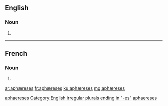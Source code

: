 {{also|aphaereses}}
==English==

===Noun===
{{head|en}} {{p}}

# {{plural of|aphæresis}}

[[Category:English terms spelled with Æ|aphaereses]]
[[Category:English irregular plurals ending in "-es"]]

----
==French==

===Noun===
{{head|fr|plural}}

# {{plural of|aphærese|lang=fr}}

[[Category:French terms spelled with Æ|aphaereses]]

[[ar:aphæreses]]
[[fr:aphæreses]]
[[ku:aphæreses]]
[[mg:aphæreses]]